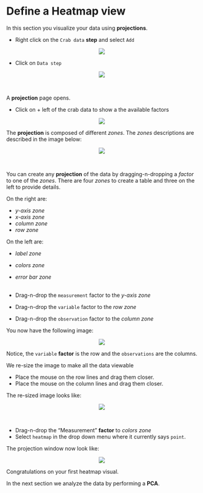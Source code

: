 # Define a Heatmap view

In this section you visualize your data using __projections__.

* Right click on the `Crab data` __step__ and select `Add`

<center><img src="images/right_click_on_crabs_data.png"></center>

* Click on `Data step`

<center><img src="images/click_on_data_step.png"></center>\

A __projection__ page opens.

* Click on + left of the crab data to show a the available factors

<center><img src="images/click_on_factors_crab_data.png"></center>
  
The __projection__ is composed of different _zones_. The _zones_ descriptions are described in the image below:

<center><img src="images/view_zones.png"></center>\

You can create any __projection__ of the data by dragging-n-dropping a _factor_ to one of the _zones_. There are four _zones_ to create a table and three on the left to provide details.

On the right are:

* _y-axis zone_
* _x-axis zone_
* _column zone_
* _row zone_

On the left are:

* _label zone_
* _colors zone_
* _error bar zone_
\
\

* Drag-n-drop the ``measurement`` factor to the _y-axis zone_
* Drag-n-drop the ``variable`` factor to the _row zone_
* Drag-n-drop the ``observation`` factor to the _column zone_

You now have the following image:

<center><img src="images/view_projection_default_size.png"></center>

Notice, the `variable` __factor__ is the row and the `observations` are the columns.

We re-size the image to make all the data viewable

* Place the mouse on the row lines and drag them closer.
* Place the mouse on the column lines and drag them closer.

The re-sized image looks like:

<center><img src="images/view_projection_resized.png"></center>\

* Drag-n-drop the "Measurement" __factor__ to _colors zone_
* Select `heatmap` in the drop down menu where it currently says `point`. 

The projection window now look like:

<center><img src="images/view_heatmap_project.png"></center>



Congratulations on your first heatmap visual. 

In the next section we analyze the data by performing a __PCA__.